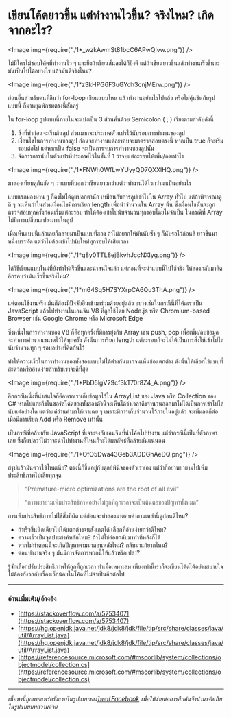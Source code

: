 
# เขียนโค้ดยาวขึ้น แต่ทำงานไวขึ้น? จริงไหม? เกิดจากอะไร?

<Image img={require("./1*_wzkAwmSt81bcC6APwQlvw.png")} />

ไม่มีใครไม่ชอบโค้ดที่ทำงานไว ๆ และยิ่งถ้าเขียนสั้นลงได้ก็ยิ่งดี แต่ถ้าเขียนยาวขึ้นแล้วทำงานเร็วขึ้นละ มันเป็นไปได้อย่างไร แล้วมันดีจริงไหม?

<Image img={require("./1*z3kHPG6F3uGYdh3cnjMErw.png")} />

ก่อนอื่นสำหรับคนที่ลืมว่า for-loop เขียนแบบไหน แล้วทำงานอย่างไรไปแล้ว หรือไม่คุ้นชินกับรูปแบบนี้ ก็มาหยุดพักชมตรงนี้สักครู่

ใน for-loop รูปแบบนี้ภายในจะแบ่งเป็น 3 ส่วนคั่นด้วย Semicolon ( ; ) เรียงตามลำดับดังนี้

1.  สิ่งที่ทำก่อนจะเริ่มต้นลูป ส่วนมากจะประกาศตัวแปรไว้นับรอบการทำงานของลูป
2.  เงื่อนไขในการทำงานของลูป ก่อนจะทำงานแต่ละรอบจะมาตรวจสอบตรงนี้ หากเป็น true ก็จะเริ่มรอบต่อไป แต่หากเป็น false จะเป็นการจบการทำงานของลูปนั้น
3.  จัดการการนับในตัวแปรที่ประกาศไว้ในขั้นที่ 1 ว่าจบแต่ละรอบให้เพิ่ม/ลดเท่าไร

<Image img={require("./1*FNWh0WfLwYUyyQD7QXXlHQ.png")} />

มาลองเทียบดูกันชัด ๆ ว่าแบบที่บอกว่าเขียนยาวกว่าแต่ว่าทำงานได้ไวกว่ามาเป็นอย่างไร

แบบแรกมองผ่าน ๆ ก็คงไม่ได้ดูแปลกตานัก เหมือนกับการลูปเข้าไปใน Array ทั่วไป แต่ถ้าพิจารณาดูดี ๆ จะเห็นว่าในส่วนเงื่อนไขมีการเรียก length เพื่อนำจำนวนใน Array นั้น ซึ่งเงื่อนไขนั้นจะถูกตรวจสอบทุกครั้งก่อนเริ่มแต่ละรอบ ทำให้ต้องเข้าไปนับจำนวนทุกรอบโดยไม่จำเป็น ในกรณีที่ Array ไม่มีการเปลี่ยนแปลงภายในลูป

เมื่อเห็นแบบนี้แล้วเลยก็กลายมาเป็นแบบที่สอง ถ้าไม่อยากให้มันนับซ้ำ ๆ ก็นับรอไว้ก่อนสิ ยาวขึ้นมาหนึ่งบรรทัด แต่ว่าไม่ต้องเข้าไปนับใหม่ทุกรอบให้เสียเวลา

<Image img={require("./1*q8y0TTL8ejBkvhJccNXIyg.png")} />

ได้วิธีเขียนแบบใหม่ที่ยังทำให้เร็วขึ้นและน่าสนใจแล้ว แต่ก่อนที่จะนำแบบนี้ไปใช้จริง ให้ลองกลับมาคิดอีกรอบว่ามันเร็วขึ้นจริงไหม?

<Image img={require("./1*m64Sq5H7SYXrpCA6Qu3ThA.png")} />

แต่ตอนใช้งานจริง มันก็ต้องมีปัจจัยอื่นเข้ามาร่วมด้วยอยู่แล้ว อย่างเช่นในกรณีนี้ที่โค้ดเราเป็น JavaScript แล้วไปทำงานในเอนจิน V8 ที่ถูกใช้โดย Node.js หรือ Chromium-based Browser เช่น Google Chrome หรือ Microsoft Edge

ซึ่งหนึ่งในการทำงานของ V8 ก็คือทุกครั้งที่มีการยุ่งกับ Array เช่น push, pop เพื่อเพิ่ม/ลบข้อมูล จะทำการคำนวณขนาดไว้ให้ทุกครั้ง ดังนั้นการเรียก length แต่ละรอบก็จะไม่ได้เป็นการสั่งให้เข้าไปไล่นับจำนวนทุก ๆ รอบอย่างที่คิดกันไว้

ทำให้ความเร็วในการทำงานของทั้งสองแบบไม่ได้ต่างกันมากจนเห็นข้อแตกต่าง ดังนั้นให้เลือกใช้แบบที่สะดวกหรืออ่านง่ายสำหรับเราจะดีที่สุด

<Image img={require("./1*PbD5lgV29cf3kT70r8Z4_A.png")} />

อีกกรณีหนึ่งที่น่าสนใจก็คือหากเราเก็บข้อมูลไว้ใน ArrayList ของ Java หรือ Collection ของ C# หากไปแกะถึงในซอร์สโค้ดของทั้งสองตัวนี้จะเห็นได้ว่าเวลาดึงจำนวนออกมาไม่ได้เป็นการเข้าไปไล่นับแต่อย่างใด แต่ว่าแค่อ่านค่ามาให้เราเฉย ๆ เพราะมีการเก็บจำนวนไว้ภายในอยู่แล้ว จะเพิ่มลดก็ต่อเมื่อมีการเรียก Add หรือ Remove เท่านั้น

เป็นกรณีที่คล้ายกับ JavaScript ที่เจาะจงกับเอนจินที่นำโค้ดไปทำงาน แต่ว่ากรณีนี้เป็นที่ตัวภาษาเลย ซึ่งก็แปลว่าไม่ว่าจะนำไปทำงานที่ไหนก็จะได้ผลลัพธ์ที่คล้ายกันแน่นอน

<Image img={require("./1*OfO5Dwa43Geb3ADDGhAeDQ.png")} />

สรุปแล้วมันควรใช้ไหมเนี่ย? ตรงนี้ก็ขึ้นอยู่กับดุลย์พินิจของตัวเราเอง แต่ว่าก็อย่าพยายามไปเพิ่มประสิทธิภาพไปเสียทุกจุด

> “Premature-micro optimizations are the root of all evil”

> “การพยายามเพิ่มประสิทธิภาพอย่างไม่ถูกที่ถูกเวลาจะเป็นต้นตอของปัญหาทั้งหมด”

การเพิ่มประสิทธิภาพไม่ใช้สิ่งที่ผิด แต่ก่อนจะทำลองมาตอบคำถามเหล่านี้ดูก่อนดีไหม?

- ถ้าเร็วขึ้นนิดเดียวไม่ได้แตกต่างจนสังเกตได้ เลือกที่อ่านง่ายกว่าดีไหม?
- ความเร็วเป็นจุดประสงค์หลักไหม? ถ้าไม่ใช่ค่อยกลับมาทำทีหลังก็ได้
- หากไม่ทำตอนนี้จะเกิดปัญหาตามมาตอนหลังไหม? กลับมาแก้ยากไหม?
- ตอนทำงานจริง ๆ มันมีการจัดการพวกนี้ให้แล้วหรือเปล่า?

รู้จักเลือกปรับประสิทธิภาพให้ถูกที่ถูกเวลา ทำเมื่อเหมาะสม เพียงเท่านี้เราก็จะเขียนโค้ดได้อย่างสบายใจ ไม่ต้องกังวลกับเรื่องเล็กน้อยในโค้ดที่ไม่จำเป็นอีกต่อไป

---

### อ่านเพิ่มเติม/อ้างอิง

- [https://stackoverflow.com/a/5753407](https://stackoverflow.com/a/5753407)
- [https://hg.openjdk.java.net/jdk8/jdk8/jdk/file/tip/src/share/classes/java/util/ArrayList.java](https://hg.openjdk.java.net/jdk8/jdk8/jdk/file/tip/src/share/classes/java/util/ArrayList.java)
- [https://referencesource.microsoft.com/#mscorlib/system/collections/objectmodel/collection.cs](https://referencesource.microsoft.com/#mscorlib/system/collections/objectmodel/collection.cs)

---

_เนื้อหานี้ถูกเผยแพร่ครั้งแรกในรูปแบบของ_[_โพสท์ Facebook_](https://www.facebook.com/devesitory/posts/pfbid02ZZmxdjCyLXvH5VQLuEMVLEtBNr5HwU6LKd3XaNdHhNoqqm1Vt7kcmem7givwXWqyl) _เพื่อให้ง่ายต่อการสืบค้นจึงนำมาจัดเก็บในรูปแบบบทความด้วย_
